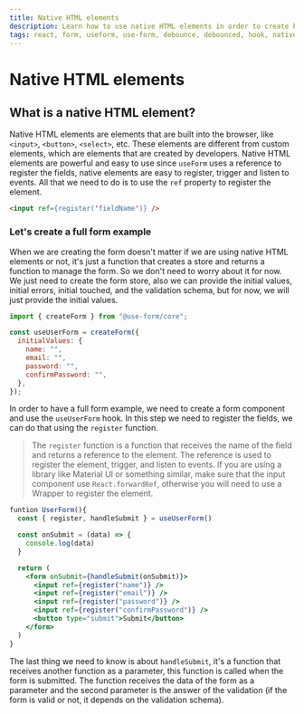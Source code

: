 ```yaml
---
title: Native HTML elements
description: Learn how to use native HTML elements in order to create better forms.
tags: react, form, useform, use-form, debounce, debounced, hook, native-forms, html, input, select, radio, checkbox
---
```


# Native HTML elements

## What is a native HTML element?

Native HTML elements are elements that are built into the browser, like `<input>`, `<button>`, `<select>`, etc. These elements are different from custom elements, which are elements that are created by developers. Native HTML elements are powerful and easy to use since `useForm` uses a reference to register the fields, native elements are easy to register, trigger and listen to events. All that we need to do is to use the `ref` property to register the element.

```HTML
<input ref={register('fieldName')} />
```

### Let's create a full form example

When we are creating the form doesn't matter if we are using native HTML elements or not, it's just a function that creates a store and returns a function to manage the form. So we don't need to worry about it for now. We just need to create the form store, also we can provide the initial values, initial errors, initial touched, and the validation schema, but for now, we will just provide the initial values.

```javascript
import { createForm } from "@use-form/core";

const useUserForm = createForm({
  initialValues: {
    name: "",
    email: "",
    password: "",
    confirmPassword: "",
  },
});
```

In order to have a full form example, we need to create a form component and use the `useUserForm` hook. In this step we need to register the fields, we can do that using the `register` function.

> The `register` function is a function that receives the name of the field and returns a reference to the element. The reference is used to register the element, trigger, and listen to events. If you are using a library like Material UI or something similar, make sure that the input component use `React.forwardRef`, otherwise you will need to use a Wrapper to register the element.

```jsx
funtion UserForm(){
  const { register, handleSubmit } = useUserForm()

  const onSubmit = (data) => {
    console.log(data)
  }

  return (
    <form onSubmit={handleSubmit(onSubmit)}>
      <input ref={register("name")} />
      <input ref={register("email")} />
      <input ref={register("password")} />
      <input ref={register("confirmPassword")} />
      <button type="submit">Submit</button>
    </form>
  ) 
}
```

The last thing we need to know is about `handleSubmit`, it's a function that receives another function as a parameter, this function is called when the form is submitted. The function receives the data of the form as a parameter and the second parameter is the answer of the validation (if the form is valid or not, it depends on the validation schema).
